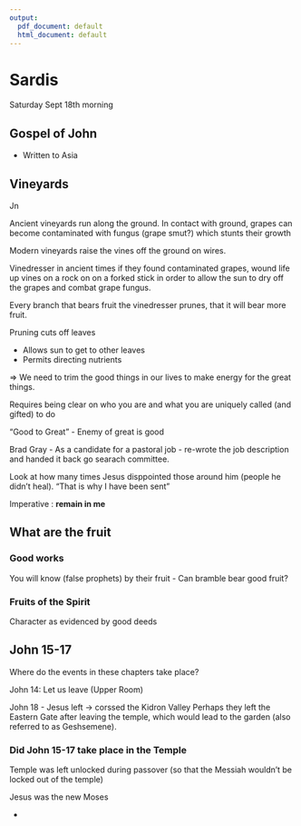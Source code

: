 ```yaml
---
output:
  pdf_document: default
  html_document: default
---
```

# Sardis
Saturday Sept 18th morning

## Gospel of John

- Written to Asia

## Vineyards

Jn


Ancient vineyards run along the ground.  In contact with ground, grapes can become contaminated with fungus (grape smut?) which stunts their growth

Modern vineyards raise the vines off the ground on wires.

Vinedresser in ancient times if they found contaminated grapes, wound life up vines on a rock on on a forked stick in order to allow the sun to dry off the grapes and combat grape fungus.


Every branch that bears fruit the vinedresser prunes, that it will bear more fruit.

Pruning cuts off leaves 

- Allows sun to get to other leaves
- Permits directing nutrients



=> We need to trim the good things in our lives to make energy for the great things.

Requires being clear on who you are and what you are uniquely called (and gifted) to do

"Good to Great" - Enemy of great is good

Brad Gray - As a candidate for a pastoral job - re-wrote the job description and handed it back go searach committee.

Look at how many times Jesus disppointed those around him (people he didn't heal). "That is why I have been sent"

Imperative : __remain in me__

## What are the fruit

### Good works

You will know (false prophets) by their fruit - Can bramble bear good fruit?

### Fruits of the Spirit

Character as evidenced by good deeds





## John 15-17

Where do the events in these chapters take place?

John 14: Let us leave (Upper Room)

John 18 - Jesus left -> corssed the Kidron Valley
Perhaps they left the Eastern Gate after leaving the temple, which would lead to the garden (also referred to as Geshsemene).

### Did John 15-17 take place in the Temple

Temple was left unlocked during passover (so that the Messiah wouldn't be locked out of the temple)

Jesus was the new Moses

- 

